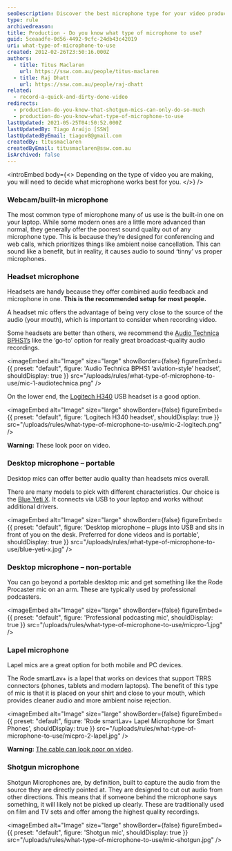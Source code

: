 ```yaml
---
seoDescription: Discover the best microphone type for your video production needs, from webcam to shotgun mics.
type: rule
archivedreason:
title: Production - Do you know what type of microphone to use?
guid: 5ceaadfe-0d56-4492-9cfc-24db43c42019
uri: what-type-of-microphone-to-use
created: 2012-02-26T23:50:16.000Z
authors:
  - title: Titus Maclaren
    url: https://ssw.com.au/people/titus-maclaren
  - title: Raj Dhatt
    url: https://ssw.com.au/people/raj-dhatt
related:
  - record-a-quick-and-dirty-done-video
redirects:
  - production-do-you-know-that-shotgun-mics-can-only-do-so-much
  - production-do-you-know-what-type-of-microphone-to-use
lastUpdated: 2021-05-25T04:50:52.000Z
lastUpdatedBy: Tiago Araújo [SSW]
lastUpdatedByEmail: tiagov8@gmail.com
createdBy: titusmaclaren
createdByEmail: titusmaclaren@ssw.com.au
isArchived: false
---
```


<introEmbed
  body={<>
Depending on the type of video you are making, you will need to decide what microphone works best for you.
  </>}
/>
### Webcam/built-in microphone

The most common type of microphone many of us use is the built-in one on your laptop.
While some modern ones are a little more advanced than normal, they generally offer the poorest sound quality out of any microphone type. This is because they’re designed for conferencing and web calls, which prioritizes things like ambient noise cancellation. This can sound like a benefit, but in reality, it causes audio to sound ‘tinny’ vs proper microphones.

### Headset microphone

Headsets are handy because they offer combined audio feedback and microphone in one.
**This is the recommended setup for most people.**

A headset mic offers the advantage of being very close to the source of the audio (your mouth), which is important to consider when recording video.

Some headsets are better than others, we recommend the [Audio Technica BPHS1’s](https://www.audio-technica.com/en-us/bphs1) like the ‘go-to’ option for really great broadcast-quality audio recordings.


<imageEmbed
  alt="Image"
  size="large"
  showBorder={false}
  figureEmbed={{
    preset: "default",
    figure: 'Audio Technica BPHS1 ‘aviation-style’ headset',
    shouldDisplay: true
  }}
  src="/uploads/rules/what-type-of-microphone-to-use/mic-1-audiotechnica.png"
/>

On the lower end, the [Logitech H340](https://www.logitech.com/en-au/products/headsets/h340-usb-pc-noise-cancelling-mic.981-000477.html) USB headset is a good option.


<imageEmbed
  alt="Image"
  size="large"
  showBorder={false}
  figureEmbed={{
    preset: "default",
    figure: 'Logitech H340 headset',
    shouldDisplay: true
  }}
  src="/uploads/rules/what-type-of-microphone-to-use/mic-2-logitech.png"
/>

**Warning:** These look poor on video.

### Desktop microphone – portable

Desktop mics can offer better audio quality than headsets mics overall.

There are many models to pick with different characteristics. Our choice is the [Blue Yeti X](https://www.bluemic.com/en-us/products/yeti-x/). It connects via USB to your laptop and works without additional drivers.


<imageEmbed
  alt="Image"
  size="large"
  showBorder={false}
  figureEmbed={{
    preset: "default",
    figure: 'Desktop microphone – plugs into USB and sits in front of you on the desk. Preferred for done videos and is portable',
    shouldDisplay: true
  }}
  src="/uploads/rules/what-type-of-microphone-to-use/blue-yeti-x.jpg"
/>

### Desktop microphone – non-portable

You can go beyond a portable desktop mic and get something like the Rode Procaster mic on an arm. These are typically used by professional podcasters.


<imageEmbed
  alt="Image"
  size="large"
  showBorder={false}
  figureEmbed={{
    preset: "default",
    figure: 'Professional podcasting mic',
    shouldDisplay: true
  }}
  src="/uploads/rules/what-type-of-microphone-to-use/micpro-1.jpg"
/>

### Lapel microphone

Lapel mics are a great option for both mobile and PC devices.

The Rode smartLav+ is a lapel that works on devices that support TRRS connectors (phones, tablets and modern laptops).
The benefit of this type of mic is that it is placed on your shirt and close to your mouth, which provides cleaner audio and more ambient noise rejection.


<imageEmbed
  alt="Image"
  size="large"
  showBorder={false}
  figureEmbed={{
    preset: "default",
    figure: 'Rode smartLav+ Lapel Microphone for Smart Phones',
    shouldDisplay: true
  }}
  src="/uploads/rules/what-type-of-microphone-to-use/micpro-2-lapel.jpg"
/>

**Warning:** [The cable can look poor on video](https://www.youtube.com/watch?v=3YbAGcB2LgQ&feature=emb_title).

### Shotgun microphone

Shotgun Microphones are, by definition, built to capture the audio from the source they are directly pointed at. They are designed to cut out audio from other directions. This means that if someone behind the microphone says something, it will likely not be picked up clearly.
These are traditionally used on film and TV sets and offer among the highest quality recordings.


<imageEmbed
  alt="Image"
  size="large"
  showBorder={false}
  figureEmbed={{
    preset: "default",
    figure: 'Shotgun mic',
    shouldDisplay: true
  }}
  src="/uploads/rules/what-type-of-microphone-to-use/mic-shotgun.jpg"
/>
